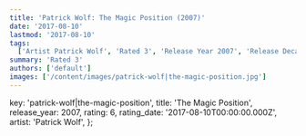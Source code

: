 ```yaml
---
title: 'Patrick Wolf: The Magic Position (2007)'
date: '2017-08-10'
lastmod: '2017-08-10'
tags:
  ['Artist Patrick Wolf', 'Rated 3', 'Release Year 2007', 'Release Decade 2000']
summary: 'Rated 3'
authors: ['default']
images: ['/content/images/patrick-wolf|the-magic-position.jpg']
---
```


  key: 'patrick-wolf|the-magic-position',
  title: 'The Magic Position',
  release_year: 2007,
  rating: 6,
  rating_date: '2017-08-10T00:00:00.000Z',
  artist: 'Patrick Wolf',
};

<MusicRating data={data} />
